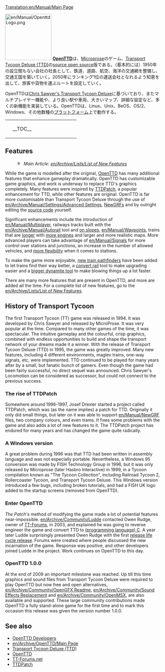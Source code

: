 [[Translation:en/Manual/Main Page]]
{{en/Translation|origin= en/Manual/Main Page
|from  = en
|to    = ja
|Percentage = 7
}}
{{ja/Manual/目次}}

[[File:en/Manual/OpenttdLogo.png|left|150px]]
[http://www.openttd.org/ '''OpenTTD''']は、[https://www.wikipedia.org/wiki/MicroProse Microprose]のゲーム、[https://www.wikipedia.org/wiki/Transport_Tycoon Transport Tycoon Deluxe (TTD)]の[https://www.wikipedia.org/wiki/Open source open source]版である。（基本的には）1950年の設立間もない会社の社長として、鉄道、道路、航空、海洋の交通網を整備し、交通王国を築いていく。2050年にランキング1位の運送会社となれるよう知恵を出して、旅客や貨物を運ぶルートを設定していく。

OpenTTDは[http://www.chrissawyer.com/info.htm Chris Sawyer's Transport Tycoon Deluxe]に基づいており、またマルチプレイヤー機能や、より良い駅や車両、大きいマップ、詳細な設定など、多くの新機能を実装している。OpenTTDは、Linux、Unix、BeOS、OS/2、Windows、その他数種の[[en/Archive/Compilation and Ports/Operating system|プラットフォーム]]上で動作する。

{| align="center"
|colspan=2 style="background:none; border:0px"|
|width=200 style="background:none; border:0px"| __TOC__
|style="background:none; border:0px"| [[File:en/Manual/Intro screen.png|frame|center|OpenTTDの[[en/Manual/Game interface#main-window-contents|トップページ]]]]
|}

==Features==
:[[File:en/Manual/Base Set/Trains/Searchtool.png|16px]] ''Main Article: [[en/Archive/Lists/List of New Features]]''

While the game is modelled after the original, [http://www.openttd.org/ OpenTTD] has many additional features that enhance gameplay dramatically. OpenTTD has customizable game graphics, and work is underway to replace TTD's graphics completely. Many features were inspired by [http://www.ttdpatch.net/ TTDPatch], a popular enhancement for TTD, while other features are original. OpenTTD is far more customisable than Transport Tycoon Deluxe through the use of [[en/Archive/Manual/Settings/Advanced Settings]], [[en/Manual/NewGRF|NewGRFs]] and by outright editing the [https://github.com/OpenTTD/OpenTTD/ source code] yourself.

Significant enhancements include the introduction of [[en/Manual/Multiplayer]], railways tracks built with the [[en/Archive/Manual/Autorail]] tool and [[en/Archive/Manual/Settings/Build on slopes|on slopes]], [[en/Manual/Waypoints]], trains that are [[en/Archive/Manual/Settings/Mammoth trains|longer]] with [[en/Archive/Manual/Multiheaded trains|more engines]] and larger and more realistic maps. More advanced players can take advantage of [[en/Manual/Signals]] for more control over stations and junctions, an increase in the number of allowed vehicles, and [[en/Archive/Manual/Settings/Nonuniform stations|more flexibility]] when it comes to stations.

To make the game more enjoyable, [[en/Archive/Manual/Yet Another Pathfinder|new train pathfinders]] have been added to let trains find their way better, a [[en/Manual/Convert rail|convert rail]] tool to make upgrading easier and a [[en/Archive/Manual/Settings/Extra dynamite|bigger dynamite tool]] to make blowing things up a lot faster.

There are many more features that are present in OpenTTD, and more are added all the time. For a complete list of new features, go to the [[en/Archive/Lists/List of New Features]].

==History of Transport Tycoon==
The first Transport Tycoon (TT) game was released in 1994. It was developed by Chris Sawyer and released by MicroProse. 
It was very popular at the time. Compared to many other games of the time, it was spectacular. The intuitive gameplay and the colourful, crisp graphics, combined with endless opportunities to build and shape the transport network of your dreams made it a winner.
With the release of Transport Tycoon Deluxe (TTD) in 1995, the game was greatly improved. Many new features, including 4 different environments, maglev trains, one-way signals, etc, were implemented.
TTD continued to be played for many years after by a small, but fanatic bunch of gamers. Even though the game had been fairly successful, no direct sequel was announced. Chris Sawyer's Locomotion can be considered as successor, but could not connect to the previous success.

===The rise of TTDPatch===
Somewhere around 1996-1997, Josef Drexler started a project called TTDPatch, which was (as the name implies) a patch for TTD. Originally it only did small things, but later on it was able to support [[en/Manual/NewGRF]] files, two company colours, and even trams. It fixes some problems with the game and also adds a lot of new features to it. The TTDPatch project has endured for many years and has changed the game quite radically.

===A Windows version===
A great problem during 1996 was that TTD had been written in assembly language and was not especially portable. Nevertheless, a Windows 95 conversion was made by FISH Technology Group in 1996, but it was only released by Microprose (later Hasbro Interactive) in 1999, in a Tycoon compilation known as "The Tycoon Collection", including Railroad Tycoon 2, Rollercoaster Tycoon, and Transport Tycoon Deluxe. This Windows version introduced a few bugs, including broken tutorials, and had a FISH UK logo added to the startup screens (removed from OpenTTD).

===Enter OpenTTD===
''The Patch's'' method of modifying the game made a lot of potential features near-impossible. [[en/Archive/Community/Ludde]] contacted Owen Rudge, owner of [http://www.tt-forums.net/ TT-Forums], in 2003, and explained he was going to reverse engineer the game and convert TTD to [https://www.wikipedia.org/wiki/C (programming language) C]. A year later Ludde surprisingly presented Owen Rudge with the first [https://www.wikipedia.org/wiki/Software release life cycle release]. Forums were created where people discussed the new incarnation of the game. Response was positive, and other developers joined Ludde in the project. Work continues on OpenTTD to this day. 

===OpenTTD 1.0.0===
At the end of 2009 an important milestone was reached. Up till this time graphics and sound files from Transport Tycoon Deluxe were required to play OpenTTD but now free and open alternatives, [[en/Archive/Community/OpenGFX Readme]], [[en/Archive/Community/Sound Effects Replacement]] and [[en/Archive/Community/OpenMSX]], are also available and supported. These large community contributions made OpenTTD a fully stand-alone game for the first time and to mark this occasion this release was given the version number 1.0.0.


==See also==
*[[en/Archive/Community/Developers|OpenTTD Developers]]
*[[en/Archive/OpenTTD/Main Page]]
*[https://en.wikipedia.org/wiki/Transport_Tycoon Transport Tycoon Deluxe (TTD)]
*[https://www.openttd.org/ OpenTTD]
*[https://www.tt-forums.net/ TT-Forums.net]
*[http://www.ttdpatch.net/ TTDPatch]